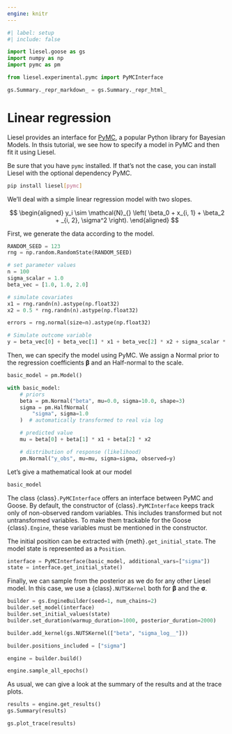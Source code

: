 ```yaml
---
engine: knitr
---
```


```python
#| label: setup
#| include: false

import liesel.goose as gs
import numpy as np
import pymc as pm

from liesel.experimental.pymc import PyMCInterface

gs.Summary._repr_markdown_ = gs.Summary._repr_html_
```

# Linear regression

Liesel provides an interface for [PyMC](https://www.pymc.io/welcome.html), a popular Python library for Bayesian Models. In thsis tutorial, we see how to specify a model in PyMC and then fit it using Liesel.

Be sure that you have `pymc` installed. If that's not the case, you can install Liesel with the optional dependency PyMC.

```bash
pip install liesel[pymc]
```

We'll deal with a simple linear regression model with two slopes.

$$
\begin{aligned}
y_i \sim \mathcal{N}_{} \left( \beta_0 + x_{i, 1} + \beta_2 + _{i, 2}, \sigma^2 \right).
\end{aligned}
$$

First, we generate the data according to the model.

```python
RANDOM_SEED = 123
rng = np.random.RandomState(RANDOM_SEED)

# set parameter values
n = 100
sigma_scalar = 1.0
beta_vec = [1.0, 1.0, 2.0]

# simulate covariates
x1 = rng.randn(n).astype(np.float32)
x2 = 0.5 * rng.randn(n).astype(np.float32)

errors = rng.normal(size=n).astype(np.float32)

# Simulate outcome variable
y = beta_vec[0] + beta_vec[1] * x1 + beta_vec[2] * x2 + sigma_scalar * errors
```

Then, we can specify the model using PyMC. We assign a Normal prior to the regression coefficients $\mathbf{\beta}$ and an Half-normal to the scale.

```python
basic_model = pm.Model()

with basic_model:
    # priors
    beta = pm.Normal("beta", mu=0.0, sigma=10.0, shape=3)
    sigma = pm.HalfNormal(
        "sigma", sigma=1.0
    )  # automatically transformed to real via log

    # predicted value
    mu = beta[0] + beta[1] * x1 + beta[2] * x2

    # distribution of response (likelihood)
    pm.Normal("y_obs", mu=mu, sigma=sigma, observed=y)
```

Let's give a mathematical look at our model

```python
basic_model
```

The class {class}`.PyMCInterface` offers an interface between PyMC and Goose. By default, the constructor of {class}`.PyMCInterface` keeps track only of non-observed random variables. This includes transformed but not untransformed variables. To make them trackable for the Goose {class}`.Engine`, these variables must be mentioned in the constructor.

The initial position can be extracted with {meth}`.get_initial_state`. The model state is represented as a `Position`.

```python
interface = PyMCInterface(basic_model, additional_vars=["sigma"])
state = interface.get_initial_state()
```

Finally, we can sample from the posterior as we do for any other Liesel model. In this case, we use a {class}`.NUTSKernel` both for $\mathbf{\beta}$ and the $\mathbf{\sigma}$.

```python
builder = gs.EngineBuilder(seed=1, num_chains=2)
builder.set_model(interface)
builder.set_initial_values(state)
builder.set_duration(warmup_duration=1000, posterior_duration=2000)

builder.add_kernel(gs.NUTSKernel(["beta", "sigma_log__"]))

builder.positions_included = ["sigma"]

engine = builder.build()

engine.sample_all_epochs()
```

As usual, we can give a look at the summary of the results and at the trace plots.

```python
results = engine.get_results()
gs.Summary(results)
```

```python
gs.plot_trace(results)
```
